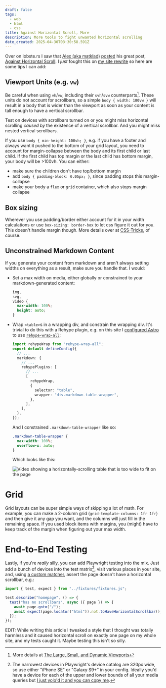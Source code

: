 ```yaml
---
draft: false
tags:
  - web
  - html
  - css
title: Against Horizontal Scroll, More
description: More tools to fight unwanted horizontal scrolling
date_created: 2025-04-30T03:30:58.591Z
---
```



Over on lobste.rs I saw that [Alex (aka matklad)](https://matklad.github.io/about.html) [posted](https://lobste.rs/s/afvexw/against_horizontal_scroll) his great post, [Against Horizontal Scroll](https://matklad.github.io/2025/04/22/horizontal-scroll.html). I _just_ fought this on [my site rewrite](/articles/astro-vs-nextjs-page-size) so here are some tips I can add:

## Viewport Units (e.g. `vw`)

Be careful when using `vh`/`vw`, including their `svh`/`svw` counterparts[^dynamic-viewport-units]. These units do not account for scrollbars, so a simple `body { width: 100vw }` will result in a body that is wider than the viewport as soon as your content is tall enough to have a vertical scrollbar.

Test on devices with scrollbars turned on or you might miss horizontal scrolling _caused by_ the existence of a vertical scrollbar. And you might miss nested vertical scrollbars.

If you use `body { min-height: 100vh; }`, e.g. if you have a footer and always want it pushed to the bottom of your grid layout, you need to account for margin-collapse between the body and its first child or last child. If the first child has top margin or the last child has bottom margin, your body will be >100vh. You can either:

- make sure the children don't have top/bottom margin
- add `body { padding-block: 0.05px; }`, since padding stops this margin-collapse
- make your body a `flex` or `grid` container, which also stops margin collapse

## Box sizing

Wherever you use padding/border either account for it in your width calculations or use `box-sizing: border-box` to let css figure it out for you. This doesn't handle margin though. More details over at [CSS-Tricks](https://css-tricks.com/box-sizing/#aa-present-day-box-sizing), of course.

## Unconstrained Markdown Content

If you generate your content from markdown and aren't always setting widths on everything as a result, make sure you handle that. I would:

- Set a max width on media, either globally or constrained to your markdown-generated content:
  ```css title=global.css
  img,
  svg,
  video {
    max-width: 100%;
    height: auto;
  }
  ```
- Wrap `<table>`s in a wrapping div, and constrain the wrapping div. It's trivial to do this with a Rehype plugin, e.g. on this site I [configured Astro](https://github.com/altano/alan.norbauer.com/blob/7fccc7f82e1d542da82a1e00a660dc3e32623e8c/astro.config.ts#L49-L55) to use [`rehype-wrap-all`](https://github.com/florentb/rehype-wrap-all):

  ```ts title=astro.config.ts
  import rehypeWrap from "rehype-wrap-all";
  export default defineConfig({
    // ...
    markdown: {
      // ...
      rehypePlugins: [
        // ...
        [
          rehypeWrap,
          {
            selector: "table",
            wrapper: "div.markdown-table-wrapper",
          },
        ],
      ],
    },
  });
  ```

  And I constrained `.markdown-table-wrapper` like so:

  ```css title=global.css
  .markdown-table-wrapper {
    max-width: 100%;
    overflow-x: auto;
  }
  ```

  Which looks like this:

  ![Video showing a horizontally-scrolling table that is too wide to fit on the page](/articles/against-horizontal-scroll/table-scrolling.avif)

# Grid

Grid layouts can be super simple ways of skipping a lot of math. For example, you can make a 2-column grid (`grid-template-columns: 1fr 1fr`) and then give it any gap you want, and the columns will just fill in the remaining space. If you used block items with margins, you (might) have to keep track of the margin when figuring out your max width.

# End-to-End Testing

Lastly, if you're _really_ silly, you can add Playwright testing into the mix. Just add a bunch of devices into the test matrix[^playwright-devices], visit various places in your site, and, using [a custom matcher](https://github.com/altano/alan.norbauer.com/blob/7fccc7f82e1d542da82a1e00a660dc3e32623e8c/tests/fixtures/fixtures.ts#L16-L24), assert the page doesn't have a horizontal scrollbar, e.g.:

```ts title=article.spec.ts
import { test, expect } from "../fixtures/fixtures.js";

test.describe("homepage", () => {
  test("has no scrollbars", async ({ page }) => {
    await page.goto("/");
    await expect(page.locator("html")).not.toHaveHorizontalScrollbar();
  });
});
```

EDIT: While writing this article I tweaked a style that I thought was totally harmless and it caused horizontal scroll on exactly one page on my whole site, and my tests caught it. Maybe testing this isn't so silly.

[^playwright-devices]: The narrowest devices in Playwright's device catalog are 320px wide, so use either "iPhone SE" or "Galaxy S9+" in your config. Ideally you'd have a device for each of the upper and lower bounds of all your media queries but [I just yolo'd it and you can copy me](https://github.com/altano/alan.norbauer.com/blob/7fccc7f82e1d542da82a1e00a660dc3e32623e8c/playwright.config.ts#L59-L100).

[^dynamic-viewport-units]: More details at [The Large, Small, and Dynamic Viewports](https://www.bram.us/2021/07/08/the-large-small-and-dynamic-viewports/)
